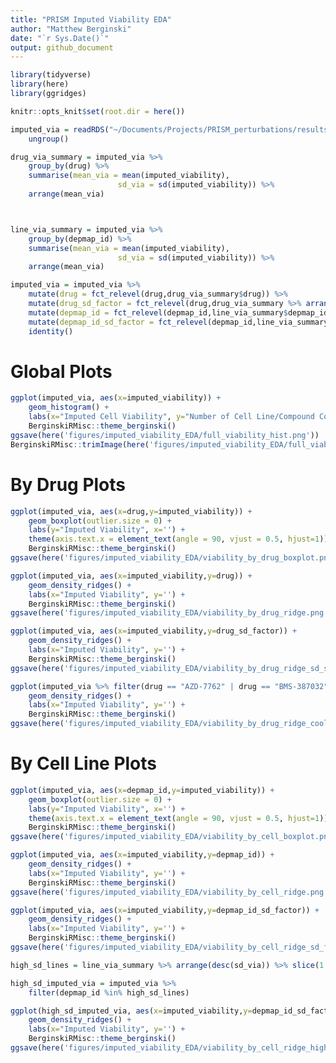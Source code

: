 ```yaml
---
title: "PRISM Imputed Viability EDA"
author: "Matthew Berginski"
date: "`r Sys.Date()`"
output: github_document
---
```


```r
library(tidyverse)
library(here)
library(ggridges)

knitr::opts_knit$set(root.dir = here())
```

```r
imputed_via = readRDS("~/Documents/Projects/PRISM_perturbations/results/PRISM_klaeger_imputed_tidy.rds") %>%
	ungroup()

drug_via_summary = imputed_via %>%
	group_by(drug) %>%
	summarise(mean_via = mean(imputed_viability),
						sd_via = sd(imputed_viability)) %>%
	arrange(mean_via)



line_via_summary = imputed_via %>%
	group_by(depmap_id) %>%
	summarise(mean_via = mean(imputed_viability),
						sd_via = sd(imputed_viability)) %>%
	arrange(mean_via)

imputed_via = imputed_via %>%
	mutate(drug = fct_relevel(drug,drug_via_summary$drug)) %>%
	mutate(drug_sd_factor = fct_relevel(drug,drug_via_summary %>% arrange(sd_via) %>% pull(drug))) %>%
	mutate(depmap_id = fct_relevel(depmap_id,line_via_summary$depmap_id)) %>%
	mutate(depmap_id_sd_factor = fct_relevel(depmap_id,line_via_summary %>% arrange(sd_via) %>% pull(depmap_id))) %>%
	identity()
```

# Global Plots

```r
ggplot(imputed_via, aes(x=imputed_viability)) +
	geom_histogram() +
	labs(x="Imputed Cell Viability", y="Number of Cell Line/Compound Combinations") +
	BerginskiRMisc::theme_berginski()
ggsave(here('figures/imputed_viability_EDA/full_viability_hist.png'))
BerginskiRMisc::trimImage(here('figures/imputed_viability_EDA/full_viability_hist.png'))
```

# By Drug Plots

```r
ggplot(imputed_via, aes(x=drug,y=imputed_viability)) +
	geom_boxplot(outlier.size = 0) +
	labs(y="Imputed Viability", x='') +
	theme(axis.text.x = element_text(angle = 90, vjust = 0.5, hjust=1)) +
	BerginskiRMisc::theme_berginski()
ggsave(here('figures/imputed_viability_EDA/viability_by_drug_boxplot.png'), width=20)
```

```r
ggplot(imputed_via, aes(x=imputed_viability,y=drug)) +
	geom_density_ridges() +
	labs(x="Imputed Viability", y='') +
	BerginskiRMisc::theme_berginski()
ggsave(here('figures/imputed_viability_EDA/viability_by_drug_ridge.png'), height=20)
```

```r
ggplot(imputed_via, aes(x=imputed_viability,y=drug_sd_factor)) +
	geom_density_ridges() +
	labs(x="Imputed Viability", y='') +
	BerginskiRMisc::theme_berginski()
ggsave(here('figures/imputed_viability_EDA/viability_by_drug_ridge_sd_sort.png'), height=20)
```

```r
ggplot(imputed_via %>% filter(drug == "AZD-7762" | drug == "BMS-387032"), aes(x=imputed_viability,y=drug)) +
	geom_density_ridges() +
	labs(x="Imputed Viability", y='') +
	BerginskiRMisc::theme_berginski()
ggsave(here('figures/imputed_viability_EDA/viability_by_drug_ridge_cool.png'))
```

# By Cell Line Plots

```r
ggplot(imputed_via, aes(x=depmap_id,y=imputed_viability)) +
	geom_boxplot(outlier.size = 0) +
	labs(y="Imputed Viability", x='') +
	theme(axis.text.x = element_text(angle = 90, vjust = 0.5, hjust=1)) +
	BerginskiRMisc::theme_berginski()
ggsave(here('figures/imputed_viability_EDA/viability_by_cell_boxplot.png'), width=40)
```

```r
ggplot(imputed_via, aes(x=imputed_viability,y=depmap_id)) +
	geom_density_ridges() +
	labs(x="Imputed Viability", y='') +
	BerginskiRMisc::theme_berginski()
ggsave(here('figures/imputed_viability_EDA/viability_by_cell_ridge.png'), height=45)
```

```r
ggplot(imputed_via, aes(x=imputed_viability,y=depmap_id_sd_factor)) +
	geom_density_ridges() +
	labs(x="Imputed Viability", y='') +
	BerginskiRMisc::theme_berginski()
ggsave(here('figures/imputed_viability_EDA/viability_by_cell_ridge_sd_factor.png'), height=45)
```

```r
high_sd_lines = line_via_summary %>% arrange(desc(sd_via)) %>% slice(1:5) %>% pull(depmap_id)

high_sd_imputed_via = imputed_via %>%
	filter(depmap_id %in% high_sd_lines)

ggplot(high_sd_imputed_via, aes(x=imputed_viability,y=depmap_id_sd_factor)) +
	geom_density_ridges() +
	labs(x="Imputed Viability", y='') +
	BerginskiRMisc::theme_berginski()
ggsave(here('figures/imputed_viability_EDA/viability_by_cell_ridge_high_sd.png'))
```